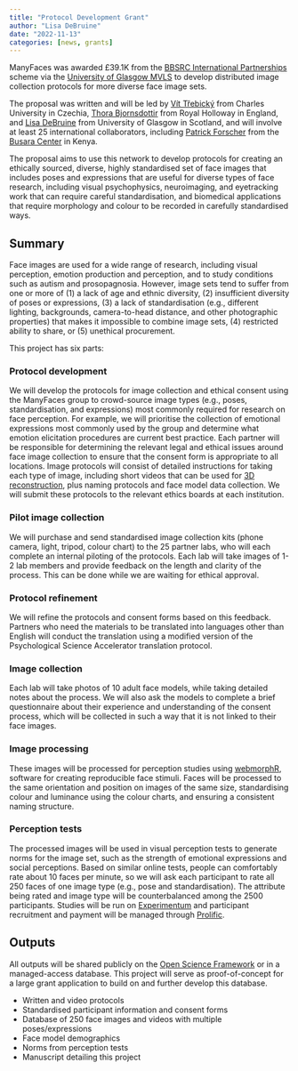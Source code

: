 ```yaml
---
title: "Protocol Development Grant"
author: "Lisa DeBruine"
date: "2022-11-13"
categories: [news, grants]
---
```


ManyFaces was awarded £39.1K from the [BBSRC International Partnerships](https://www.ukri.org/councils/bbsrc/remit-programmes-and-priorities/our-international-partnerships-and-programmes/) scheme via the [University of Glasgow MVLS](https://www.gla.ac.uk/colleges/mvls/) to develop distributed image collection protocols for more diverse face image sets. 

The proposal was written and will be led by [Vít Třebický](http://etologiecloveka.cz/index.php/en/people/vit-trebicky/) from Charles University in Czechia, [Thora Bjornsdottir](https://rthorabjornsdottir.wordpress.com/) from Royal Holloway in England, and [Lisa DeBruine](https://debruine.github.io) from University of Glasgow in Scotland, and will involve at least 25 international collaborators, including [Patrick Forscher](https://www.linkedin.com/in/patrick-forscher-91163854) from the [Busara Center](https://busaracenter.org/) in Kenya. 

The proposal aims to use this network to develop protocols for creating an ethically sourced, diverse, highly standardised set of face images that includes poses and expressions that are useful for diverse types of face research, including visual psychophysics, neuroimaging, and eyetracking work that can require careful standardisation, and biomedical applications that require morphology and colour to be recorded in carefully standardised ways.

## Summary

Face images are used for a wide range of research, including visual perception, emotion production and perception, and to study conditions such as autism and prosopagnosia. However, image sets tend to suffer from one or more of (1) a lack of age and ethnic diversity, (2) insufficient diversity of poses or expressions, (3) a lack of standardisation (e.g., different lighting, backgrounds, camera-to-head distance, and other photographic properties) that makes it impossible to combine image sets, (4) restricted ability to share, or (5) unethical procurement. 

This project has six parts:

### Protocol development

We will develop the protocols for image collection and ethical consent using the ManyFaces group to crowd-source image types (e.g., poses, standardisation, and expressions) most commonly required for research on face perception. For example, we will prioritise the collection of emotional expressions most commonly used by the group and determine what emotion elicitation procedures are current best practice. Each partner will be responsible for determining the relevant legal and ethical issues around face image collection to ensure that the consent form is appropriate to all locations. Image protocols will consist of detailed instructions for taking each type of image, including short videos that can be used for [3D reconstruction](https://gafniguy.github.io/4D-Facial-Avatars/), plus naming protocols and face model data collection. We will submit these protocols to the relevant ethics boards at each institution. 

### Pilot image collection

We will purchase and send standardised image collection kits (phone camera, light, tripod, colour chart) to the 25 partner labs, who will each complete an internal piloting of the protocols. Each lab will take images of 1-2 lab members and provide feedback on the length and clarity of the process. This can be done while we are waiting for ethical approval. 

### Protocol refinement

We will refine the protocols and consent forms based on this feedback. Partners who need the materials to be translated into languages other than English will conduct the translation using a modified version of the Psychological Science Accelerator translation protocol.

### Image collection

Each lab will take photos of 10 adult face models, while taking detailed notes about the process. We will also ask the models to complete a brief questionnaire about their experience and understanding of the consent process, which will be collected in such a way that it is not linked to their face images. 

### Image processing

These images will be processed for perception studies using [webmorphR](https://debruine.github.io/webmorphR/), software for creating reproducible face stimuli. Faces will be processed to the same orientation and position on images of the same size, standardising colour and luminance using the colour charts, and ensuring a consistent naming structure.

### Perception tests

The processed images will be used in visual perception tests to generate norms for the image set, such as the strength of emotional expressions and social perceptions. Based on similar online tests, people can comfortably rate about 10 faces per minute, so we will ask each participant to rate all 250 faces of one image type (e.g., pose and standardisation). The attribute being rated and image type will be counterbalanced among the 2500 participants. Studies will be run on [Experimentum](https://debruine.github.io/experimentum/) and participant recruitment and payment will be managed through [Prolific](https://www.prolific.co/). 

## Outputs

All outputs will be shared publicly on the [Open Science Framework](https://osf.io/) or in a managed-access database. This project will serve as proof-of-concept for a large grant application to build on and further develop this database.

* Written and video protocols
* Standardised participant information and consent forms 
* Database of 250 face images and videos with multiple poses/expressions
* Face model demographics 
* Norms from perception tests
* Manuscript detailing this project


